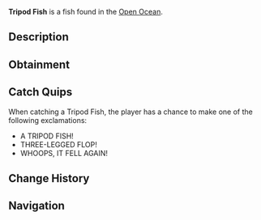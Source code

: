 {{FishInfobox
|image          = Tripod Fish.png
|rarity         = Mythical
|sea            = Second Sea
|location       = [[Open Ocean]]
|sublocation    = 
|sources        = Fishing Rod
|radar_location = 
|prog_speed     = -65
|xp             = 1300
|weather        = Clear
|time           = Day
|season         = Winter
|bait           = Sapphire Krill
|base_weight    = 220
|base_value     = 2600
|weight_range   = 130
|base_chance    = 15
|base_resil     = 22
}}
'''Tripod Fish''' is a {{Rarity|Mythical}} fish found in the [[Open Ocean]].

== Description ==
{{Description|A metallic black fish with absurdly long blue fins, tripping over itself like a clumsy tripod.|Bestiary Entry}}

== Obtainment ==
{{Description|It stumbles where the depths grow cold.|Bestiary Hint}}
{{Fish Availability|
Apex Fish Hunt/Apex Leviathan
Narwhal Hunt/Beluga/Second Sea
Narwhal Hunt/Magician Narwhal/Second Sea
Narwhal Hunt/Narwhal/Second Sea
Open Ocean
Open Ocean/Sea Leviathan
|top_rods      = 
Free Spirit Rod\35687.01\71583.71;
Great Rod of Oscar\33658.12\69327;
Astralhook Rod\32185.33\68750.66;
Frostfire Rod\30949.9\29085.7;
Azure Of Lagoon\30607.56\68719.77;
Steady Rod\30232.57\26196.62;
Magma Rod\26299.37\26538.44;
Firefly Rod\28058.79\75224.97;
Brick Built Rod\17940.65\50479.52;
Adventurer's Rod\23155.99\61445.04;
Blazebringer Rod\26670.49\60478.18;
Verdant Shear Rod\25766.34\63412;
Trident Rod\24440.67\41477.98;
Seraphic Rod\16906.55\37461.14;
Ethereal Prism Rod\16781\37838.84;
No-Life Rod\16538.66\35278.84;
Challenger's Rod\15858.97\34212.09;
Rod Of The Forgotten Fang\15573.73\34397.94;
Rod Of The Exalted One\15382.51\34508.53;
Rod Of The Depths\14954.35\32706.83;
Depthseeker Rod\14751.89\30611.98;
Volcanic Rod\14497.45\30823.69;
Avalanche Rod\14454.27\29889.88;
Zeus Rod\14333.41\30474.92
|recommended   = Free Spirit Rod
}}

== Catch Quips ==
When catching a Tripod Fish, the player has a chance to make one of the following exclamations:
* A TRIPOD FISH!
* THREE-LEGGED FLOP!
* WHOOPS, IT FELL AGAIN!

== Change History ==
{{Change History|{{subst:Current Version}}}}

== Navigation ==
{{Fish Navbox|Open Ocean}}